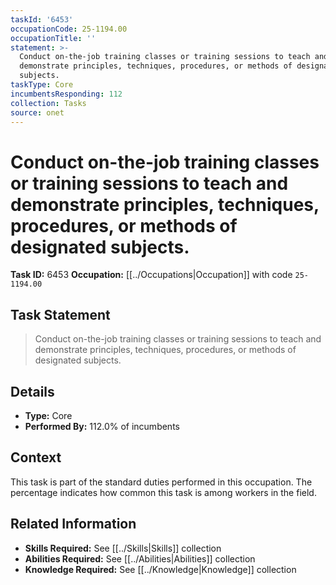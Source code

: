 ```yaml
---
taskId: '6453'
occupationCode: 25-1194.00
occupationTitle: ''
statement: >-
  Conduct on-the-job training classes or training sessions to teach and
  demonstrate principles, techniques, procedures, or methods of designated
  subjects.
taskType: Core
incumbentsResponding: 112
collection: Tasks
source: onet
---
```

# Conduct on-the-job training classes or training sessions to teach and demonstrate principles, techniques, procedures, or methods of designated subjects.

**Task ID:** 6453
**Occupation:** [[../Occupations|Occupation]] with code `25-1194.00`

## Task Statement

> Conduct on-the-job training classes or training sessions to teach and demonstrate principles, techniques, procedures, or methods of designated subjects.

## Details

- **Type:** Core
- **Performed By:** 112.0% of incumbents

## Context

This task is part of the standard duties performed in this occupation. The percentage indicates how common this task is among workers in the field.

## Related Information

- **Skills Required:** See [[../Skills|Skills]] collection
- **Abilities Required:** See [[../Abilities|Abilities]] collection
- **Knowledge Required:** See [[../Knowledge|Knowledge]] collection
